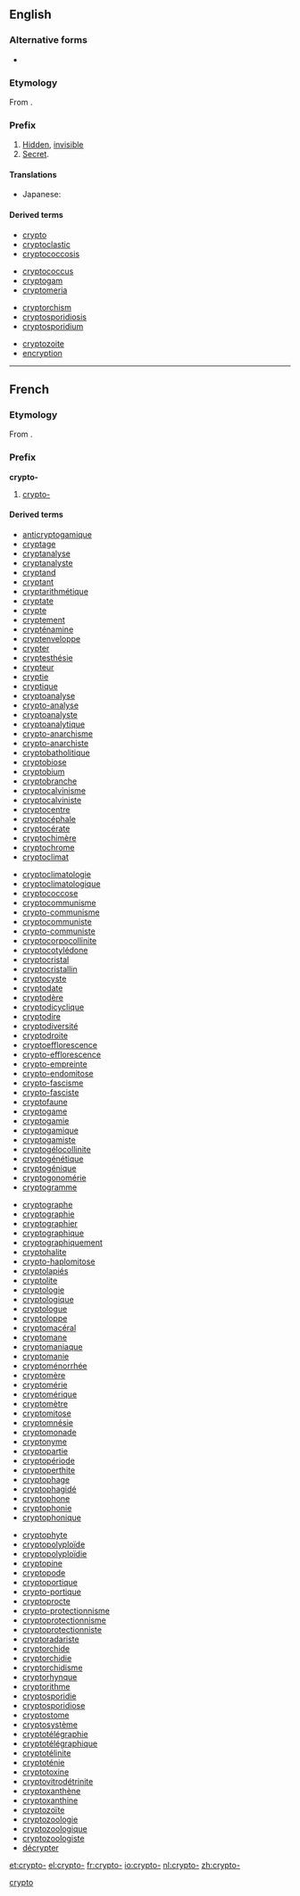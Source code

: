 ==English==

===Alternative forms===
* {{l/en|crypt-}} {{qual|prevocalic}}

===Etymology===
From {{etyl|grc|en}} {{term|κρυπτός||hidden, secret|tr=kruptos|lang=grc}}.

===Prefix===
{{en-prefix}}

# [[hidden|Hidden]], [[invisible]]
# [[secret|Secret]].

====Translations====
{{trans-top|hidden, invisible}}
* Japanese: {{t|ja|隠れる|alt=隠れ|tr=kakure}}
{{trans-bottom}}

====Derived terms====
{{prefixsee|en}}
{{rel-top4|Derived terms}}
* [[crypto]]
* [[cryptoclastic]]
* [[cryptococcosis]]
{{rel-mid4}}
* [[cryptococcus]]
* [[cryptogam]]
* [[cryptomeria]]
{{rel-mid4}}
* [[cryptorchism]]
* [[cryptosporidiosis]]
* [[cryptosporidium]]
{{rel-mid4}}
* [[cryptozoite]]
* [[encryption]]
{{rel-bottom}}

----

==French==

===Etymology===
From {{etyl|grc|fr}} {{term|κρυπτός||hidden, secret|tr=kruptos|lang=grc}}.

===Prefix===
'''crypto-'''

# [[#English|crypto-]]

====Derived terms====
{{rel-top4|Derived terms}}
* [[anticryptogamique]]
* [[cryptage]]
* [[cryptanalyse]]
* [[cryptanalyste]]
* [[cryptand]]
* [[cryptant]]
* [[cryptarithmétique]]
* [[cryptate]]
* [[crypte]]
* [[cryptement]]
* [[crypténamine]]
* [[cryptenveloppe]]
* [[crypter]]
* [[cryptesthésie]]
* [[crypteur]]
* [[cryptie]]
* [[cryptique]]
* [[cryptoanalyse]]
* [[crypto-analyse]]
* [[cryptoanalyste]]
* [[cryptoanalytique]]
* [[crypto-anarchisme]]
* [[crypto-anarchiste]]
* [[cryptobatholitique]]
* [[cryptobiose]]
* [[cryptobium]]
* [[cryptobranche]]
* [[cryptocalvinisme]]
* [[cryptocalviniste]]
* [[cryptocentre]]
* [[cryptocéphale]]
* [[cryptocérate]]
* [[cryptochimère]]
* [[cryptochrome]]
* [[cryptoclimat]]
{{rel-mid4}}
* [[cryptoclimatologie]]
* [[cryptoclimatologique]]
* [[cryptococcose]]
* [[cryptocommunisme]]
* [[crypto-communisme]]
* [[cryptocommuniste]]
* [[crypto-communiste]]
* [[cryptocorpocollinite]]
* [[cryptocotylédone]]
* [[cryptocristal]]
* [[cryptocristallin]]
* [[cryptocyste]]
* [[cryptodate]]
* [[cryptodère]]
* [[cryptodicyclique]]
* [[cryptodire]]
* [[cryptodiversité]]
* [[cryptodroite]]
* [[cryptoefflorescence]]
* [[crypto-efflorescence]]
* [[crypto-empreinte]]
* [[crypto-endomitose]]
* [[crypto-fascisme]]
* [[crypto-fasciste]]
* [[cryptofaune]]
* [[cryptogame]]
* [[cryptogamie]]
* [[cryptogamique]]
* [[cryptogamiste]]
* [[cryptogélocollinite]]
* [[cryptogénétique]]
* [[cryptogénique]]
* [[cryptogonomérie]]
* [[cryptogramme]]
{{rel-mid4}}
* [[cryptographe]]
* [[cryptographie]]
* [[cryptographier]]
* [[cryptographique]]
* [[cryptographiquement]]
* [[cryptohalite]]
* [[crypto-haplomitose]]
* [[cryptolapiés]]
* [[cryptolite]]
* [[cryptologie]]
* [[cryptologique]]
* [[cryptologue]]
* [[cryptoloppe]]
* [[cryptomacéral]]
* [[cryptomane]]
* [[cryptomaniaque]]
* [[cryptomanie]]
* [[cryptoménorrhée]]
* [[cryptomère]]
* [[cryptomérie]]
* [[cryptomérique]]
* [[cryptomètre]]
* [[cryptomitose]]
* [[cryptomnésie]]
* [[cryptomonade]]
* [[cryptonyme]]
* [[cryptopartie]]
* [[cryptopériode]]
* [[cryptoperthite]]
* [[cryptophage]]
* [[cryptophagidé]]
* [[cryptophone]]
* [[cryptophonie]]
* [[cryptophonique]]
{{rel-mid4}}
* [[cryptophyte]]
* [[cryptopolyploïde]]
* [[cryptopolyploïdie]]
* [[cryptopine]]
* [[cryptopode]]
* [[cryptoportique]]
* [[crypto-portique]]
* [[cryptoprocte]]
* [[crypto-protectionnisme]]
* [[cryptoprotectionnisme]]
* [[cryptoprotectionniste]]
* [[cryptoradariste]]
* [[cryptorchide]]
* [[cryptorchidie]]
* [[cryptorchidisme]]
* [[cryptorhynque]]
* [[cryptorithme]]
* [[cryptosporidie]]
* [[cryptosporidiose]]
* [[cryptostome]]
* [[cryptosystème]]
* [[cryptotélégraphie]]
* [[cryptotélégraphique]]
* [[cryptotélinite]]
* [[cryptoténie]]
* [[cryptotoxine]]
* [[cryptovitrodétrinite]]
* [[cryptoxanthène]]
* [[cryptoxanthine]]
* [[cryptozoïte]]
* [[cryptozoologie]]
* [[cryptozoologique]]
* [[cryptozoologiste]]
* [[décrypter]]
{{rel-bottom}}

[[Category:French prefixes|crypto]]

[[et:crypto-]]
[[el:crypto-]]
[[fr:crypto-]]
[[io:crypto-]]
[[nl:crypto-]]
[[zh:crypto-]]